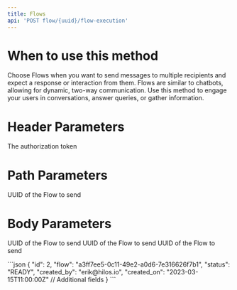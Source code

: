 ```yaml
---
title: Flows
api: 'POST flow/{uuid}/flow-execution'
---
```


# When to use this method

Choose Flows when you want to send messages to multiple recipients and expect a response or interaction from them. Flows are similar to chatbots, allowing for dynamic, two-way communication. Use this method to engage your users in conversations, answer queries, or gather information.

# Header Parameters
<ParamField header="Authorization" type="string" placeholder="Token <Your token>" required>The authorization token</ParamField>

# Path Parameters
<ParamField path="uuid" type="string" placeholder="08a1372c-16ef-40c9-9979-45e4cfcb37d1" required>UUID of the Flow to send</ParamField>

# Body Parameters
<ParamField body="execute_for" type="string" placeholder="08a1372c-16ef-40c9-9979-45e4cfcb37d1" required>UUID of the Flow to send</ParamField>
<ParamField body="has_priority" type="string" placeholder="08a1372c-16ef-40c9-9979-45e4cfcb37d1" required>UUID of the Flow to send</ParamField>
<ParamField body="contact_lists" type="string" placeholder="08a1372c-16ef-40c9-9979-45e4cfcb37d1" required>UUID of the Flow to send</ParamField>

<ResponseExample>
```json
{
  "id": 2,
  "flow": "a3ff7ee5-0c11-49e2-a0d6-7e316626f7b1",
  "status": "READY",
  "created_by": "erik@hilos.io",
  "created_on": "2023-03-15T11:00:00Z"
  // Additional fields
}
```
</ResponseExample>